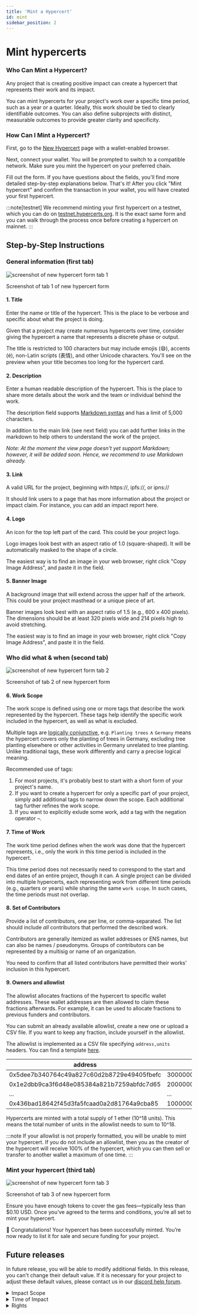 ```yaml
---
title: 'Mint a Hypercert'
id: mint
sidebar_position: 2
---
```


# Mint hypercerts

### Who Can Mint a Hypercert?

Any project that is creating positive impact can create a hypercert that represents their work and its impact.

You can mint hypercerts for your project's work over a specific time period, such as a year or a quarter. Ideally, this work should be tied to clearly identifiable outcomes. You can also define subprojects with distinct, measurable outcomes to provide greater clarity and specificity.

### How Can I Mint a Hypercert?

First, go to the <a href="https://app.hypercerts.org/hypercerts/new" target="_blank">New Hypercert</a> page with a wallet-enabled browser.

Next, connect your wallet. You will be prompted to switch to a compatible network. Make sure you mint the hypercert on your preferred chain.

Fill out the form. If you have questions about the fields, you'll find more detailed step-by-step explanations below. That's it! After you click "Mint hypercert" and confirm the transaction in your wallet, you will have created your first hypercert.

:::note[testnet]
We recommend minting your first hypercert on a testnet, which you can do on <a href="https://testnet.hypercerts.org/hypercerts/new" target="_blank">testnet.hypercerts.org</a>. It is the exact same form and you can walk through the process once before creating a hypercert on mainnet.
:::

## Step-by-Step Instructions

### General information (first tab)

<div style={{textAlign: 'center'}}>
    <img src="/img/screenshots/new_hypercert_form_tab1.png" alt="screenshot of new hypercert form tab 1" style={{ maxWidth: '600px', width: '100%' }}/>
  <p style={{ marginTop: '6px', fontStyle: 'italic' }}>Screenshot of tab 1 of new hypercert form</p>
</div>

#### 1. Title

Enter the name or title of the hypercert. This is the place to be verbose and specific about what the project is doing. 

Given that a project may create numerous hypercerts over time, consider giving the hypercert a name that represents a discrete phase or output.

The title is restricted to 100 characters but may include emojis (:smile:), accents (é), non-Latin scripts (表情), and other Unicode characters. You'll see on the preview when your title becomes too long for the hypercert card. 

#### 2. Description

Enter a human readable description of the hypercert. This is the place to share more details about the work and the team or individual behind the work.

The description field supports [Markdown syntax](https://www.markdownguide.org/cheat-sheet/) and has a limit of 5,000 characters.

In addition to the main link (see next field) you can add further links in the markdown to help others to understand the work of the project.

*Note: At the moment the view page doesn't yet support Markdown; however, it will be added soon. Hence, we recommend to use Markdown already.*

#### 3. Link

A valid URL for the project, beginning with https://, ipfs://, or ipns://

It should link users to a page that has more information about the project or impact claim. For instance, you can add an impact report here.

#### 4. Logo

An icon for the top left part of the card. This could be your project logo. 

Logo images look best with an aspect ratio of 1.0 (square-shaped). It will be automatically masked to the shape of a circle.

The easiest way is to find an image in your web browser, right click "Copy Image Address", and paste it in the field.

#### 5. Banner Image

A background image that will extend across the upper half of the artwork. This could be your project masthead or a unique piece of art.

Banner images look best with an aspect ratio of 1.5 (e.g., 600 x 400 pixels). The dimensions should be at least 320 pixels wide and 214 pixels high to avoid stretching.

The easiest way is to find an image in your web browser, right click "Copy Image Address", and paste it in the field.

### Who did what & when (second tab)

<div style={{textAlign: 'center'}}>
    <img src="/img/screenshots/new_hypercert_form_tab2.png" alt="screenshot of new hypercert form tab 2" style={{ maxWidth: '600px', width: '100%' }}/>
  <p style={{ marginTop: '6px', fontStyle: 'italic' }}>Screenshot of tab 2 of new hypercert form</p>
</div>


#### 6. Work Scope

The work scope is defined using one or more tags that describe the work represented by the hypercert. These tags help identify the specific work included in the hypercert, as well as what is excluded.

Multiple tags are [logically conjunctive](https://en.wikipedia.org/wiki/Logical_conjunction), e.g. `Planting trees` ∧ `Germany` means the hypercert covers only the planting of trees in Germany, excluding tree planting elsewhere or other activities in Germany unrelated to tree planting. Unlike traditional tags, these work differently and carry a precise logical meaning.

Recommended use of tags:
1. For most projects, it's probably best to start with a short form of your project's name. 
2. If you want to create a hypercert for only a specific part of your project, simply add additional tags to narrow down the scope. Each additional tag further refines the work scope.
3. If you want to explicitly exlude some work, add a tag with the negation operator `¬`.

#### 7. Time of Work

The work time period defines when the work was done that the hypercert represents, i.e., only the work in this time period is included in the hypercert.

This time period does not necessarily need to correspond to the start and end dates of an entire project, though it can. A single project can be divided into multiple hypercerts, each representing work from different time periods (e.g., quarters or years) while sharing the same `work scope`. In such cases, the time periods must not overlap.

#### 8. Set of Contributors

Provide a list of contributors, one per line, or comma-separated. The list should include _all_ contributors that performed the described work.

Contributors are generally itemized as wallet addresses or ENS names, but can also be names / pseudonyms. Groups of contributors can be represented by a multisig or name of an organization.

You need to confirm that all listed contributors have permitted their works' inclusion in this hypercert.

#### 9. Owners and allowlist

The allowlist allocates fractions of the hypercert to specific wallet addresses. These wallet addresses are then allowed to claim these fractions afterwards. For example, it can be used to allocate fractions to previous funders and contributors.

You can submit an already available allowlist, create a new one or upload a CSV file. If you want to keep any fraction, include yourself in the allowlist.

The allowlist is implemented as a CSV file specifying `address,units` headers. You can find a template [here](https://testnet.hypercerts.org/allowlist.csv).

| address                                    | units              |
| ------------------------------------------ | ------------------ |
| 0x5dee7b340764c49a827c60d2b8729e49405fbefc | 300000000000000000 |
| 0x1e2dbb9ca3f6d48e085384a821b7259abfdc7d65 | 200000000000000000 |
| ...                                        | ...                |
| 0x436bad18642f45d3fa5fcaad0a2d81764a9cba85 | 100000000000000000 |

Hypercerts are minted with a total supply of 1 ether (10^18 units). This means the total number of units in the allowlist needs to sum to 10^18.

:::note
If your allowlist is not properly formatted, you will be unable to mint your hypercert. If you do not include an allowlist, then you as the creator of the hypercert will receive 100% of the hypercert, which you can then sell or transfer to another wallet a maximum of one time.
:::

### Mint your hypercert (third tab)

<div style={{textAlign: 'center'}}>
    <img src="/img/screenshots/new_hypercert_form_tab3.png" alt="screenshot of new hypercert form tab 3" style={{ maxWidth: '600px', width: '100%' }}/>
  <p style={{ marginTop: '6px', fontStyle: 'italic' }}>Screenshot of tab 3 of new hypercert form</p>
</div>

Ensure you have enough tokens to cover the gas fees—typically less than $0.10 USD. Once you’ve agreed to the terms and conditions, you’re all set to mint your hypercert.

🎉 Congratulations! Your hypercert has been successfully minted. You’re now ready to list it for sale and secure funding for your project.

## Future releases

In future release, you will be able to modify additional fields. In this release, you can't change their default value. If it is necessary for your project to adjust these default values, please contact us in our [discord help forum](https://discord.gg/UZt8cBnP4w).

<details>
  <summary>Impact Scope</summary>

The impact scope can be used to limit the impact that a hypercert represents, e.g. for the work scope `Planting trees` a hypercert can represent _only_ the impact on biodiversity by including the impact scope tag `Biodiversity`. This would exclude all other impacts, including the impact on CO2 in the atmosphere, which can be useful if that impact is already captured by a carbon credit.

In the current release, this is set to "`all`", i.e. every impact the work has is included in the hypercert.

Just like the work scope, multiple impact scope tags are [logically conjunctive](https://en.wikipedia.org/wiki/Logical_conjunction).

</details>

<details>
  <summary>Time of Impact</summary>

The impact time period is another way to limit the impact that a hypercert represents, e.g. inventing a new medical treatment has a positive impact over many years, but we might want to capture the positive impact separately for each year.

By default the `impact start date` is the same as the `work start date` and the `impact end date` is "`indefinite`", i.e., the impact is not restricted time-wise.

</details>

<details>
  <summary>Rights</summary>

This field defines the rights that owners of the hypercert have over the work being claimed by this hypercert.

By default this is set to `Public Display`, i.e., the owners are allowed to publicly display the hypercert and show their support of the work.

</details>